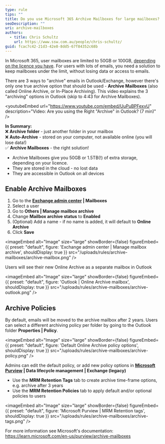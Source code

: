```yaml
---
type: rule
tips: ""
title: Do you use Microsoft 365 Archive Mailboxes for large mailboxes?
seoDescription: ""
uri: archive-mailboxes
authors:
  - title: Chris Schultz
    url: https://www.ssw.com.au/people/chris-schultz/
guid: fcac7c42-21d3-42e8-8dd5-67f84352c68b
---
```

In Microsoft 365, user mailboxes are limited to 50GB or 100GB, [depending on the licence you have](https://learn.microsoft.com/en-us/office365/servicedescriptions/exchange-online-service-description/exchange-online-limits#storage-limits). For users with lots of emails, you need a solution to keep mailboxes under the limit, without losing data or access to emails.

There are 3 ways to "archive" emails in Outlook/Exchange, however there's only one true archive option that should be used - **Archive Mailboxes** (also called Online Archive, or In-Place Archiving).
This video explains the 3 "archiving" options in Outlook (skip to 4:43 for Archive Mailboxes).

<youtubeEmbed url="https://www.youtube.com/embed/UuPuBPFexvU" description="Video: Are you using the Right "Archive" in Outlook? (7 min)" />

**In Summary:**\
❌ **Archive folder** - just another folder in your mailbox\
❌ **Auto-Archive** - stored on your computer, not available online (you will lose data!)\
✅ **Archive Mailboxes** - the right solution!

* Archive Mailboxes give you 50GB or 1.5TB(!) of extra storage, depending on your licence.
* They are stored in the cloud - no lost data
*  They are accessible in Outlook on all devices



## Enable Archive Mailboxes

1. Go to the **[Exchange admin center](https://admin.exchange.microsoft.com/) | Mailboxes**
2. Select a user
3. Go to **Others | Manage mailbox archive**
4. Change **Mailbox archive status** to **Enabled**
5. (Optional) Add a name - if no name is added, it will default to **Online Archive**
6. Click **Save**


<imageEmbed
  alt="Image"
  size="large"
  showBorder={false}
  figureEmbed={{
    preset: "default",
    figure: 'Exchange admin center | Manage mailbox archive',
    shouldDisplay: true
  }}
  src="/uploads/rules/archive-mailboxes/archive-mailbox.png"
/>

Users will see their new Online Archive as a separate mailbox in Outlook


<imageEmbed
  alt="Image"
  size="large"
  showBorder={false}
  figureEmbed={{
    preset: "default",
    figure: 'Outlook | Online Archive mailbox',
    shouldDisplay: true
  }}
  src="/uploads/rules/archive-mailboxes/archive-outlook.png"
/>

## Archive Policies

By default, emails will be moved to the archive mailbox after 2 years. Users can select a different archiving policy per folder by going to the Outlook folder **Properties | Policy**.


<imageEmbed
  alt="Image"
  size="large"
  showBorder={false}
  figureEmbed={{
    preset: "default",
    figure: 'Default Online Archive policy options',
    shouldDisplay: true
  }}
  src="/uploads/rules/archive-mailboxes/archive-policy.png"
/>

Admins can edit the default policy, or add new policy options in **[Microsoft Purview](https://compliance.microsoft.com/) | Data lifecycle management | Exchange (legacy)**

* Use the **MRM Retention Tags** tab to create archive time-frame options, e.g. archive after 3 years
* Use the **MRM Retention Policies** tab to apply default and/or optional policies to users


<imageEmbed
  alt="Image"
  size="large"
  showBorder={false}
  figureEmbed={{
    preset: "default",
    figure: 'Microsoft Purview | MRM Retention tags',
    shouldDisplay: true
  }}
  src="/uploads/rules/archive-mailboxes/archive-tags.png"
/>

For more information see Microsoft's documentation: https://learn.microsoft.com/en-us/purview/archive-mailboxes